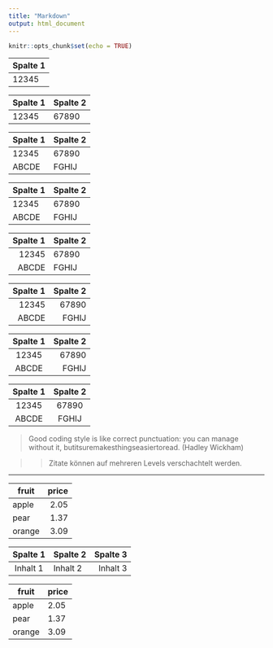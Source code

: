 ```yaml
---
title: "Markdown"
output: html_document
---
```

```r
knitr::opts_chunk$set(echo = TRUE)
```



| Spalte 1  | 
|-----------|
| 12345     | 

| Spalte 1  | Spalte 2  | 
|-----------|-----------|
| 12345     | 67890     |

| Spalte 1  | Spalte 2  | 
|-----------|-----------|
| 12345     | 67890     |
| ABCDE     | FGHIJ     |

| Spalte 1  | Spalte 2  | 
|:-----------|-----------|
| 12345     | 67890     |
| ABCDE     | FGHIJ     |

| Spalte 1  | Spalte 2  | 
|-----------:|-----------|
| 12345     | 67890     |
| ABCDE     | FGHIJ     |

| Spalte 1  | Spalte 2  | 
|-----------:|-----------:|
| 12345     | 67890     |
| ABCDE     | FGHIJ     |

| Spalte 1  | Spalte 2  | 
|:-----------:|-----------:|
| 12345     | 67890     |
| ABCDE     | FGHIJ     |


| Spalte 1  | Spalte 2  | 
|:-----------:|:-----------:|
| 12345     | 67890     |
| ABCDE     | FGHIJ     |


> Good coding style is like correct punctuation: you can manage without it, butitsuremakesthingseasiertoread. (Hadley Wickham)

>> Zitate können auf mehreren Levels verschachtelt werden.




---


fruit| price
-----|-----:
apple|2.05
pear|1.37
orange|3.09



| Spalte 1 |  Spalte 2 | Spalte 3 |
|:---:|:---|---:|
| Inhalt 1 |  Inhalt 2 | Inhalt 3 |


fruit| price
-----|-----
apple|2.05
pear|1.37
orange|3.09